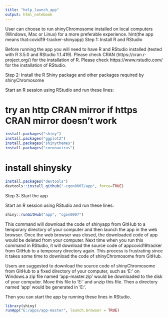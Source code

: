 ```yaml
---
title: "help_launch_app"
output: html_notebook
---
```

User can choose to run shinyChromosome installed on local computers (Windows, Mac or Linux) for a more preferable experience.
hint(the app means that:covid19-tracker-shinyapp)
Step 1: Install R and RStudio

Before running the app you will need to have R and RStudio installed (tested with R 3.5.0 and RStudio 1.1.419).
Please check CRAN (https://cran.r-project.org/) for the installation of R.
Please check https://www.rstudio.com/ for the installation of RStudio.

Step 2: Install the R Shiny package and other packages required by shinyChromosome

Start an R session using RStudio and run these lines:

# try an http CRAN mirror if https CRAN mirror doesn't work

```r
install.packages("shiny")
install.packages("ggplot2")
install.packages("shinythemes")
install.packages("coronavirus")
```
# install shinysky  
```r
install.packages("devtools")  
devtools::install_github("~cgon0007/app", force=TRUE)  
```
Step 3: Start the app

Start an R session using RStudio and run these lines:

```r
shiny::runGitHub("app", "cgon0007")
```
This command will download the code of shinyapp from GitHub to a temporary directory of your computer and then launch the app in the web browser. Once the web browser was closed, the downloaded code of app would be deleted from your computer. Next time when you run this command in RStudio, it will download the source code of appcovid19tracker from GitHub to a temporary directory again. This process is frustrating since it takes some time to download the code of shinyChromosome from GitHub.

Users are suggested to download the source code of shinyChromosome from GitHub to a fixed directory of your computer, such as 'E:\apps' on Windows.a zip file named 'app-master.zip' would be downloaded to the disk of your computer. Move this file to 'E:\apps' and unzip this file. Then a directory named 'app' would be generated in 'E:\apps'. 

Then you can start the app by running these lines in RStudio.

```r
library(shiny)
runApp("E:/apps/app-master", launch.browser = TRUE)
```
